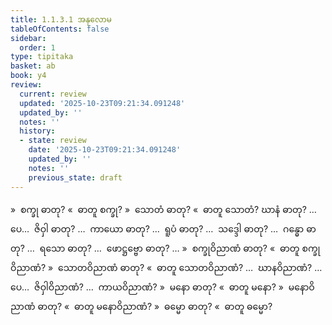 ```yaml
---
title: 1.1.3.1 အနုလောမ
tableOfContents: false
sidebar:
  order: 1
type: tipitaka
basket: ab
book: y4
review:
  current: review
  updated: '2025-10-23T09:21:34.091248'
  updated_by: ''
  notes: ''
  history:
  - state: review
    date: '2025-10-23T09:21:34.091248'
    updated_by: ''
    notes: ''
    previous_state: draft
---
```



<ReviewStatus review={frontmatter.review} showDetails={true} />

<HypothesisAnnotation frontmatter={frontmatter} />

<DynamicBreadcrumb />

<Division number="6" book="y4" e="ch" v="33" p="197">

<Paragraph number="43" book="y4">
»  စက္ခု ဓာတု?
</Paragraph>

<Paragraph number="44" book="y4">
«  ဓာတူ စက္ခု?
</Paragraph>

<Paragraph number="45" book="y4">
»  သောတံ ဓာတု?
</Paragraph>

<Paragraph number="46" book="y4">
«  ဓာတူ သောတံ?
</Paragraph>

<Paragraph number="47" book="y4">
ဃာနံ ဓာတု? …ပေ…  ဇိဝှါ ဓာတု? …  ကာယော ဓာတု? …  ရူပံ ဓာတု? …  သဒ္ဒေါ ဓာတု? …  ဂန္ဓော ဓာတု? …  ရသော ဓာတု? …  ဖောဋ္ဌဗ္ဗော ဓာတု? …
</Paragraph>

<Paragraph number="48" book="y4">
»  စက္ခုဝိညာဏံ ဓာတု?
</Paragraph>

<Paragraph number="49" book="y4">
«  ဓာတူ စက္ခုဝိညာဏံ?
</Paragraph>

<Paragraph number="50" book="y4">
»  သောတဝိညာဏံ ဓာတု?
</Paragraph>

<Paragraph number="51" book="y4">
«  ဓာတူ သောတဝိညာဏံ?
</Paragraph>

<Paragraph number="52" book="y4">
…  ဃာနဝိညာဏံ? …ပေ…  ဇိဝှါဝိညာဏံ? …  ကာယဝိညာဏံ?
</Paragraph>

<Paragraph number="53" book="y4">
»  မနော ဓာတု?
</Paragraph>

<Paragraph number="54" book="y4">
«  ဓာတူ မနော?
</Paragraph>

<Paragraph number="55" book="y4">
»  မနောဝိညာဏံ ဓာတု?
</Paragraph>

<Paragraph number="56" book="y4">
«  ဓာတူ မနောဝိညာဏံ?
</Paragraph>

<Paragraph number="57" book="y4">
»  ဓမ္မော ဓာတု?
</Paragraph>

<Paragraph number="58" book="y4">
«  ဓာတူ ဓမ္မော?
</Paragraph>
</Division>